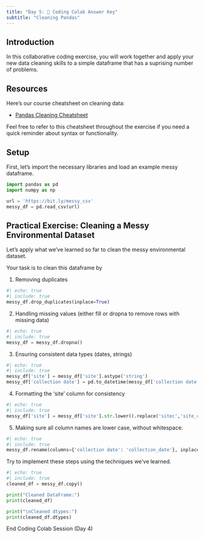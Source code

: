 ```yaml
---
title: "Day 5: 🙌 Coding Colab Answer Key"
subtitle: "Cleaning Pandas"
---
```


## Introduction

In this collaborative coding exercise, you will work together and apply your new data cleaning skills to a simple dataframe that has a suprising number of problems. 

## Resources

Here's our course cheatsheet on cleaning data:

- [Pandas Cleaning Cheatsheet](../cheatsheets/data_cleaning.qmd)

Feel free to refer to this cheatsheet throughout the exercise if you need a quick reminder about syntax or functionality.

## Setup

First, let's import the necessary libraries and load an example messy dataframe.

```python
import pandas as pd
import numpy as np

url = 'https://bit.ly/messy_csv'
messy_df = pd.read_csv(url)
```


## Practical Exercise: Cleaning a Messy Environmental Dataset

Let's apply what we've learned so far to clean the messy environmental dataset. 

Your task is to clean this dataframe by

1. Removing duplicates

```python
#| echo: true
#| include: true
messy_df.drop_duplicates(inplace=True)
```

2. Handling missing values (either fill or dropna to remove rows with missing data)

```python
#| echo: true
#| include: true
messy_df = messy_df.dropna()
```

3. Ensuring consistent data types (dates, strings)

```python
#| echo: true
#| include: true
messy_df['site'] = messy_df['site'].astype('string')
messy_df['collection date'] = pd.to_datetime(messy_df['collection date'])
```

4. Formatting the 'site' column for consistency

```python
#| echo: true
#| include: true
messy_df['site'] = messy_df['site'].str.lower().replace('sitec','site_c')
```

5. Making sure all column names are lower case, without whitespace.
```python
#| echo: true
#| include: true
messy_df.rename(columns={'collection date': 'collection_date'}, inplace=True)
```

Try to implement these steps using the techniques we've learned.

```python
#| echo: true
#| include: true
cleaned_df = messy_df.copy()

print("Cleaned DataFrame:")
print(cleaned_df)

print("\nCleaned dtypes:")
print(cleaned_df.dtypes)
```

::: {.center-text .body-text-xl .teal-text}
End Coding Colab Session (Day 4)
:::

